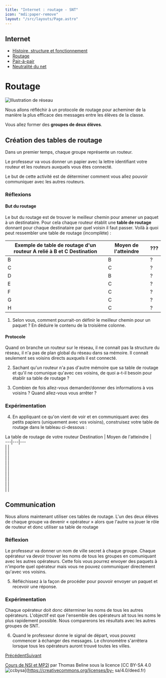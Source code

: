 ```yaml
---
title: "Internet : routage - SNT"
icon: "mdi:paper-remove"
layout: "/src/layouts/Page.astro"
---
```

 
## Internet

  * [Histoire, structure et fonctionnement](fonctionnement)
  * [Routage](routage)
  * [Pair-à-pair](p2p)
  * [Neutralité du net](neutralite)

# Routage

![Illustration de réseau](/cours/routage.svg)

Nous allons réfléchir à un protocole de routage pour acheminer de la manière
la plus efficace des messages entre les élèves de la classe.

Vous allez former des **groupes de deux élèves**.

## Création des tables de routage

Dans un premier temps, chaque groupe représente un routeur.

Le professeur va vous donner un papier avec la lettre identifiant votre
routeur et les routeurs auxquels vous êtes connecté.

Le but de cette activité est de déterminer comment vous allez pouvoir
communiquer avec les autres routeurs.

### Réflexions

#### But du routage

Le but du routage est de trouver le meilleur chemin pour amener un paquet à un
destinataire. Pour cela chaque routeur établit une **table de routage**
donnant pour chaque destinataire par quel voisin il faut passer. Voilà à quoi
peut ressembler une table de routage (incomplète) :

Exemple de table de routage d'un routeur A relié à B et C Destination | Moyen de l'atteindre | ???  
---|---|---  
B | B | ?  
C | C | ?  
D | B | ?  
E | C | ?  
F | C | ?  
G | C | ?  
H | C | ?  
  
1. Selon vous, comment pourrait-on définir le meilleur chemin pour un
paquet ? En déduire le contenu de la troisième colonne.

#### Protocole

Quand on branche un routeur sur le réseau, il ne connait pas la structure du
réseau, il n'a pas de plan global du réseau dans sa mémoire. Il connait
seulement ses voisins directs auxquels il est connecté.

2. Sachant qu'un routeur n'a pas d'autre mémoire que sa table de routage
et qu'il ne comunique qu'avec ces voisins, de quoi a-t-il besoin pour établir
sa table de routage ?

3. Combien de fois allez-vous demander/donner des informations à vos
voisins ? Quand allez-vous vous arrêter ?

### Expérimentation

4. En appliquant ce qu'on vient de voir et en communiquant avec des petits
papiers (uniquement avec vos voisins), construisez votre table de routage dans
le tableau ci-dessous :

La table de routage de votre routeur Destination | Moyen de l'atteindre |   
---|---|---  
|  |   
|  |   
|  |   
|  |   
|  |   
|  |   
|  |   
|  |   
|  |   
  
## Communication

Nous allons maintenant utiliser ces tables de routage. L'un des deux élèves de
chaque groupe va devenir « opérateur » alors que l'autre va jouer le rôle de
routeur et donc utiliser sa table de routage

### Réflexion

Le professeur va donner un nom de ville secret à chaque groupe. Chaque
opérateur va devoir trouver les noms de tous les groupes en comuniquant avec
les autres opérateurs. Cette fois vous pourrez envoyer des paquets à n'importe
quel opérateur mais vous ne pouvez communiquer directement qu'avec vos
voisins.

5. Réfléchissez à la façon de procéder pour pouvoir envoyer un paquet et
recevoir une réponse.

### Expérimentation

Chaque opérateur doit donc déterminer les noms de tous les autres opérateurs.
L'objectif est que l'ensemble des opérateurs ait tous les noms le plus
rapidement possible. Nous comparerons les résultats avec les autres groupes de
SNT.

6. Quand le professeur donne le signal de départ, vous pouvez commencer à
échanger des messages. Le chronomètre s'arrêtera lorsque tous les opérateurs
auront trouvé toutes les villes.

[Précédent](fonctionnement)[Suivant](p2p)

[Cours de NSI et MP2I](https://kxs.fr/cours/) par Thomas Beline sous la
licence [CC BY-SA 4.0
![ccbysa](//cours/ccbysa.svg)](https://creativecommons.org/licenses/by-
sa/4.0/deed.fr)

